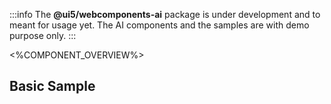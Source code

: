 

:::info
The **@ui5/webcomponents-ai** package is under development and to meant for usage yet.
The AI components and the samples are with demo purpose only.
:::


<%COMPONENT_OVERVIEW%>

## Basic Sample
<Basic />
